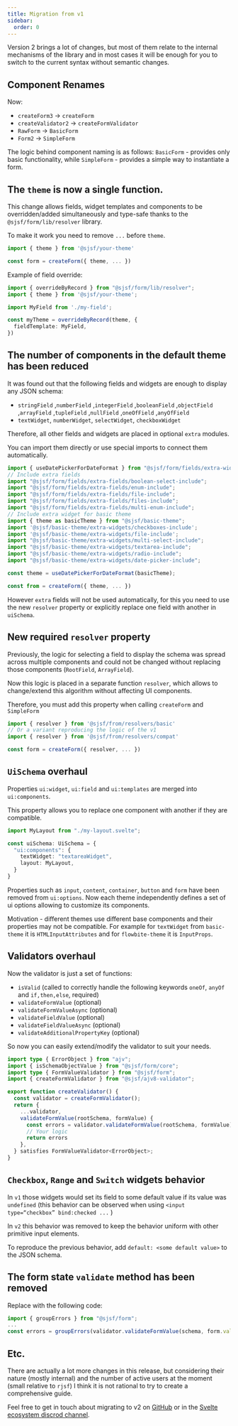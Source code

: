 ```yaml
---
title: Migration from v1
sidebar:
  order: 0
---
```


Version 2 brings a lot of changes, but most of them relate
to the internal mechanisms of the library and in most cases it will be enough
for you to switch to the current syntax without semantic changes.

## Component Renames

Now:
- `createForm3` -> `createForm`
- `createValidator2` -> `createFormValidator`
- `RawForm` -> `BasicForm`
- `Form2` -> `SimpleForm`

The logic behind component naming is as follows: `BasicForm` - provides
only basic functionality, while `SimpleForm` - provides a simple way to
instantiate a form.

## The `theme` is now a single function.

This change allows fields, widget templates and components to be
overridden/added simultaneously and type-safe thanks to
the `@sjsf/form/lib/resolver` library.

To make it work you need to remove `...` before `theme`.

```ts
import { theme } from '@sjsf/your-theme'

const form = createForm({ theme, ... })
```

Example of field override:

```ts
import { overrideByRecord } from "@sjsf/form/lib/resolver";
import { theme } from '@sjsf/your-theme';

import MyField from './my-field';

const myTheme = overrideByRecord(theme, {
  fieldTemplate: MyField,
})
```

## The number of components in the default theme has been reduced

It was found out that the following fields and widgets are enough to display any JSON schema:
- `stringField` ,`numberField` ,`integerField` ,`booleanField` ,`objectField` ,`arrayField` ,`tupleField` ,`nullField` ,`oneOfField` ,`anyOfField`
- `textWidget`, `numberWidget`, `selectWidget`, `checkboxWidget`

Therefore, all other fields and widgets are placed in optional `extra` modules.

You can import them directly or use special imports to connect them automatically.

```ts
import { useDatePickerForDateFormat } from "@sjsf/form/fields/extra-widgets/date-picker";
// Include extra fields
import "@sjsf/form/fields/extra-fields/boolean-select-include";
import "@sjsf/form/fields/extra-fields/enum-include";
import "@sjsf/form/fields/extra-fields/file-include";
import "@sjsf/form/fields/extra-fields/files-include";
import "@sjsf/form/fields/extra-fields/multi-enum-include";
// Include extra widget for basic theme
import { theme as basicTheme } from "@sjsf/basic-theme";
import '@sjsf/basic-theme/extra-widgets/checkboxes-include';
import '@sjsf/basic-theme/extra-widgets/file-include';
import "@sjsf/basic-theme/extra-widgets/multi-select-include";
import "@sjsf/basic-theme/extra-widgets/textarea-include";
import "@sjsf/basic-theme/extra-widgets/radio-include";
import "@sjsf/basic-theme/extra-widgets/date-picker-include";

const theme = useDatePickerForDateFormat(basicTheme);

const from = createForm({ theme, ... })
```

However `extra` fields will not be used automatically,
for this you need to use the new `resolver` property or
explicitly replace one field with another in `uiSchema`.

## New required `resolver` property

Previously, the logic for selecting a field to display the schema was spread across multiple components and could not be changed without replacing those components (`RootField`, `ArrayField`).

Now this logic is placed in a separate function `resolver`, which allows to change/extend this algorithm without affecting UI components.

Therefore, you must add this property when calling `createForm` and `SimpleForm`

```ts
import { resolver } from '@sjsf/from/resolvers/basic'
// Or a variant reproducing the logic of the v1
import { resolver } from '@sjsf/from/resolvers/compat'

const form = createForm({ resolver, ... })
```

## `UiSchema` overhaul

Properties `ui:widget`, `ui:field` and `ui:templates` are merged into `ui:components`.

This property allows you to replace one component with another if they are compatible.

```ts
import MyLayout from "./my-layout.svelte";

const uiSchema: UiSchema = {
  "ui:components": {
    textWidget: "textareaWidget",
    layout: MyLayout,
  }
}
```

Properties such as `input`, `content`, `container`, `button` and `form`
have been removed from `ui:options`. Now each theme independently defines
a set of ui options allowing to customize its components.

Motivation - different themes use different base components and their properties
may not be compatible. For example for `textWidget` from `basic-theme` it
is `HTMLInputAttributes` and for `flowbite-theme` it is `InputProps`.

## Validators overhaul

Now the validator is just a set of functions:

- `isValid` (called to correctly handle the following keywords `oneOf`, `anyOf` and `if,then,else`, required)
- `validateFormValue` (optional)
- `validateFormValueAsync` (optional)
- `validateFieldValue` (optional)
- `validateFieldValueAsync` (optional)
- `validateAdditionalPropertyKey` (optional)

So now you can easily extend/modify the validator to suit your needs.

```ts
import type { ErrorObject } from "ajv";
import { isSchemaObjectValue } from "@sjsf/form/core";
import type { FormValueValidator } from "@sjsf/form";
import { createFormValidator } from "@sjsf/ajv8-validator";

export function createValidator() {
  const validator = createFormValidator();
  return {
    ...validator,
    validateFormValue(rootSchema, formValue) {
      const errors = validator.validateFormValue(rootSchema, formValue);
      // Your logic
      return errors
    },
  } satisfies FormValueValidator<ErrorObject>;
}
```

## `Checkbox`, `Range` and `Switch` widgets behavior

In `v1` those widgets would set its field to some default value if its value was `undefined` (this behavior can be observed when using `<input type=“checkbox” bind:checked ...` )

In `v2` this behavior was removed to keep the behavior uniform with other primitive input elements.

To reproduce the previous behavior, add `default: <some default value>` to the JSON schema.

## The form state `validate` method has been removed

Replace with the following code:

```ts
import { groupErrors } from "@sjsf/form";
...
const errors = groupErrors(validator.validateFormValue(schema, form.value));
```

## Etc.

There are actually a lot more changes in this release, but considering their
nature (mostly internal) and the number of active users at the moment
(small relative to `rjsf`) I think it is not rational to try to create a
comprehensive guide.

Feel free to get in touch about migrating to v2 on [GitHub](https://github.com/x0k/svelte-jsonschema-form/discussions)
or in the [Svelte ecosystem discrod channel](https://discord.com/channels/457912077277855764/1060332203571151019).
